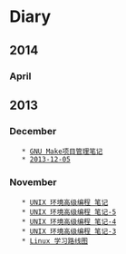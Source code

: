 = Diary =

== 2014 ==

=== April ===

== 2013 ==

=== December ===
    * [[2013-12-09|GNU Make项目管理笔记]]
    * [[2013-12-05]]

=== November ===
    * [[2014-04-17|UNIX 环境高级编程 笔记]]
    * [[2013-11-13|UNIX 环境高级编程 笔记-5]]
    * [[2013-11-12|UNIX 环境高级编程 笔记-4]]
    * [[2013-11-07|UNIX 环境高级编程 笔记-3]]
    * [[2013-11-01|Linux 学习路线图]]

